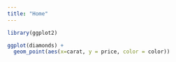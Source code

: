 ```yaml
---
title: "Home"
---
```



```r

library(ggplot2)

ggplot(diamonds) +
  geom_point(aes(x=carat, y = price, color = color))

```

